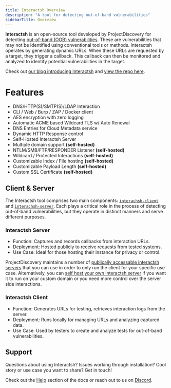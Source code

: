 ```yaml
---
title: Interactsh Overview
description: "A tool for detecting out-of-band vulnerabilities"
sidebarTitle: Overview
---
```

**Interactsh** is an open-source tool developed by ProjectDiscovery for detecting [out-of-band (OOB) vulnerabilities](https://portswigger.net/burp/application-security-testing/oast). These are vulnerabilities that may not be identified using conventional tools or methods. Interactsh operates by generating dynamic URLs. When these URLs are requested by a target, they trigger a callback. This callback can then be monitored and analyzed to identify potential vulnerabilities in the target. 

Check out [our blog introducing Interactsh](https://blog.projectdiscovery.io/interactsh-release/) and [view the repo here](https://github.com/projectdiscovery/interactsh).

# Features

- DNS/HTTP(S)/SMTP(S)/LDAP Interaction
- CLI / Web / Burp / ZAP / Docker client
- AES encryption with zero logging
- Automatic ACME based Wildcard TLS w/ Auto Renewal
- DNS Entries for Cloud Metadata service
- Dynamic HTTP Response control
- Self-Hosted Interactsh Server
- Multiple domain support **(self-hosted)**
- NTLM/SMB/FTP/RESPONDER Listener **(self-hosted)**
- Wildcard / Protected Interactions **(self-hosted)**
- Customizable Index / File hosting **(self-hosted)**
- Customizable Payload Length **(self-hosted)**
- Custom SSL Certificate **(self-hosted)**

## Client & Server
The Interactsh tool comprises two main components: [`interachsh-client`](/opensource/interactsh/running) and [`interachsh-server`](/opensource/interactsh/server). Each plays a critical role in the process of detecting out-of-band vulnerabilities, but they operate in distinct manners and serve different purposes.

### Interactsh Server
* Function: Captures and records callbacks from interaction URLs.
* Deployment: Hosted publicly to receive requests from tested systems.
* Use Case: Ideal for those hosting their instance for privacy or control.

ProjectDiscovery maintains a number of [publically accessable interactsh servers](/opensource/interactsh/running#projectdiscovery-interachsh-servers) that you can use in order to only run the client for your specific use case. Alternatively, you can [self host your own interactsh server](/opensource/interactsh/running#self-hosted-interactsh-server) if you want it to run on your custom domain or you need more control over the server side interactions.

### Interactsh Client
* Function: Generates URLs for testing, retrieves interaction logs from the server.
* Deployment: Runs locally for managing URLs and analyzing captured data.
* Use Case: Used by testers to create and analyze tests for out-of-band vulnerabilities.


## Support 
Questions about using Interactsh? Issues working through installation? Cool story or use case you want to share? Get in touch! 

Check out the [Help](/help) section of the docs or reach out to us on [Discord](https://discord.com/invite/projectdiscovery). 
